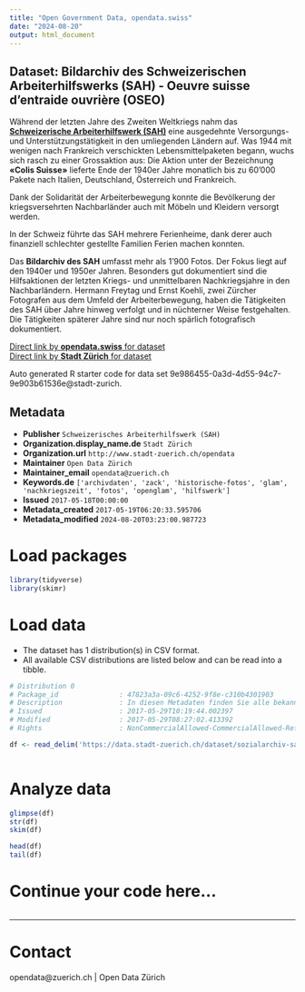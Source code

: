 ```yaml
---
title: "Open Government Data, opendata.swiss"
date: "2024-08-20"
output: html_document
---
```


## Dataset: Bildarchiv des Schweizerischen Arbeiterhilfswerks (SAH) - Oeuvre suisse d'entraide ouvrière (OSEO)

Während der letzten Jahre des Zweiten Weltkriegs nahm das [**Schweizerische Arbeiterhilfswerk (SAH)**](http://www.sah-schweiz.ch/) eine ausgedehnte Versorgungs- und Unterstützungstätigkeit in den umliegenden Ländern auf. Was 1944 mit wenigen nach Frankreich verschickten Lebensmittelpaketen begann, wuchs sich rasch zu einer Grossaktion aus: Die Aktion unter der Bezeichnung **«Colis Suisse»** lieferte Ende der 1940er Jahre monatlich bis zu 60'000 Pakete nach Italien, Deutschland, Österreich und Frankreich. 

Dank der Solidarität der Arbeiterbewegung konnte die Bevölkerung der kriegsversehrten Nachbarländer auch mit Möbeln und Kleidern versorgt werden. 

In der Schweiz führte das SAH mehrere Ferienheime, dank derer auch finanziell schlechter gestellte Familien Ferien machen konnten. 

Das **Bildarchiv des SAH** umfasst mehr als 1'900 Fotos. Der Fokus liegt auf den 1940er und 1950er Jahren. Besonders gut dokumentiert sind die Hilfsaktionen der letzten Kriegs- und unmittelbaren Nachkriegsjahre in den Nachbarländern. Hermann Freytag und Ernst Koehli, zwei Zürcher Fotografen aus dem Umfeld der Arbeiterbewegung, haben die Tätigkeiten des SAH über Jahre hinweg verfolgt und in nüchterner Weise festgehalten. Die Tätigkeiten späterer Jahre sind nur noch spärlich fotografisch dokumentiert.

[Direct link by **opendata.swiss** for dataset](https://opendata.swiss/de/dataset/bildarchiv-des-schweizerischen-arbeiterhilfswerks-sah-oeuvre-suisse-dentraide-ouvriere-oseo)<br>
[Direct link by **Stadt Zürich** for dataset](https://data.stadt-zuerich.ch/dataset/sozialarchiv-sah)

Auto generated R starter code for data set 9e986455-0a3d-4d55-94c7-9e903b61536e@stadt-zurich.

## Metadata

- **Publisher** `Schweizerisches Arbeiterhilfswerk (SAH)`
- **Organization.display_name.de** `Stadt Zürich`
- **Organization.url** `http://www.stadt-zuerich.ch/opendata`
- **Maintainer** `Open Data Zürich`
- **Maintainer_email** `opendata@zuerich.ch`
- **Keywords.de** `['archivdaten', 'zack', 'historische-fotos', 'glam', 'nachkriegszeit', 'fotos', 'openglam', 'hilfswerk']`
- **Issued** `2017-05-18T00:00:00`
- **Metadata_created** `2017-05-19T06:20:33.595706`
- **Metadata_modified** `2024-08-20T03:23:00.987723`


# Load packages

```r

library(tidyverse)
library(skimr)

```

# Load data

-   The dataset has 1 distribution(s) in CSV format.
-   All available CSV distributions are listed below and can be read into a tibble.

```r

# Distribution 0
# Package_id               : 47823a3a-09c6-4252-9f8e-c310b4301903
# Description              : In diesen Metadaten finden Sie alle bekannten Informationen zu den einzelnen Fotografien. Sie beinhalten Informationen zum Zeitpunkt, zum Ort und zum Titel jeder Fotografie.
# Issued                   : 2017-05-29T10:19:44.002397
# Modified                 : 2017-05-29T08:27:02.413392
# Rights                   : NonCommercialAllowed-CommercialAllowed-ReferenceRequired

df <- read_delim('https://data.stadt-zuerich.ch/dataset/sozialarchiv-sah/download/Metadaten_Fotografien_Sammlung_F_2025.csv')



```

# Analyze data

```r

glimpse(df)
str(df)
skim(df)

head(df)
tail(df)

```

# Continue your code here...

```r

```

------------------------------------------------------------------------

# Contact

opendata@zuerich.ch | Open Data Zürich
